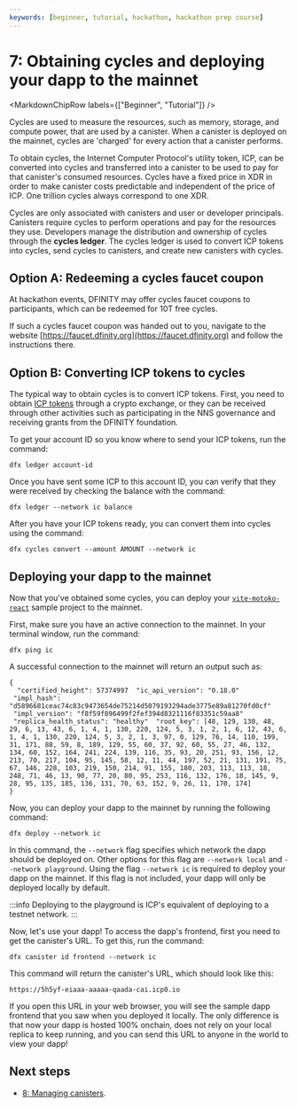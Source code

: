 ```yaml
---
keywords: [beginner, tutorial, hackathon, hackathon prep course]
---
```




# 7: Obtaining cycles and deploying your dapp to the mainnet

<MarkdownChipRow labels={["Beginner", "Tutorial"]} />

Cycles are used to measure the resources, such as memory, storage, and compute power, that are used by a canister. When a canister is deployed on the mainnet, cycles are 'charged' for every action that a canister performs.

To obtain cycles, the Internet Computer Protocol's utility token, ICP, can be converted into cycles and transferred into a canister to be used to pay for that canister's consumed resources. Cycles have a fixed price in XDR in order to make canister costs predictable and independent of the price of ICP. One trillion cycles always correspond to one XDR.

Cycles are only associated with canisters and user or developer principals. Canisters require cycles to perform operations and pay for the resources they use. Developers manage the distribution and ownership of cycles through the **cycles ledger**. The cycles ledger is used to convert ICP tokens into cycles, send cycles to canisters, and create new canisters with cycles.

## Option A: Redeeming a cycles faucet coupon

At hackathon events, DFINITY may offer cycles faucet coupons to participants, which can be redeemed for 10T free cycles.

If such a cycles faucet coupon was handed out to you, navigate to the website [https://faucet.dfinity.org](https://faucet.dfinity.org) and follow the instructions there.

## Option B: Converting ICP tokens to cycles

The typical way to obtain cycles is to convert ICP tokens. First, you need to obtain [ICP tokens](https://internetcomputer.org/icp-tokens) through a crypto exchange, or they can be received through other activities such as participating in the NNS governance and receiving grants from the DFINITY foundation.

To get your account ID so you know where to send your ICP tokens, run the command:

```
dfx ledger account-id
```

Once you have sent some ICP to this account ID, you can verify that they were received by checking the balance with the command:

```
dfx ledger --network ic balance
```

After you have your ICP tokens ready, you can convert them into cycles using the command:

```
dfx cycles convert --amount AMOUNT --network ic
```

## Deploying your dapp to the mainnet

Now that you've obtained some cycles, you can deploy your [`vite-motoko-react`](/docs/current/tutorials/hackathon-prep-course/deploying-first-fullstack-dapp) sample project to the mainnet.

First, make sure you have an active connection to the mainnet. In your terminal window, run the command:

```
dfx ping ic
```

A successful connection to the mainnet will return an output such as:

```
{
  "certified_height": 57374997  "ic_api_version": "0.18.0"  "impl_hash": "d5896681ceac74c83c9473654de75214d5079193294ade3775e89a81270fd0cf"  "impl_version": "f8f59f896499f2fef394d8321116f83351c59aa8"  "replica_health_status": "healthy"  "root_key": [48, 129, 130, 48, 29, 6, 13, 43, 6, 1, 4, 1, 130, 220, 124, 5, 3, 1, 2, 1, 6, 12, 43, 6, 1, 4, 1, 130, 220, 124, 5, 3, 2, 1, 3, 97, 0, 129, 76, 14, 110, 199, 31, 171, 88, 59, 8, 189, 129, 55, 60, 37, 92, 60, 55, 27, 46, 132, 134, 60, 152, 164, 241, 224, 139, 116, 35, 93, 20, 251, 93, 156, 12, 213, 70, 217, 104, 95, 145, 58, 12, 11, 44, 197, 52, 21, 131, 191, 75, 67, 146, 228, 103, 219, 150, 214, 91, 155, 180, 203, 113, 113, 18, 248, 71, 46, 13, 90, 77, 20, 80, 95, 253, 116, 132, 176, 18, 145, 9, 28, 95, 135, 185, 136, 131, 70, 63, 152, 9, 26, 11, 170, 174]
}
```

Now, you can deploy your dapp to the mainnet by running the following command:

```
dfx deploy --network ic
```

In this command, the `--network` flag specifies which network the dapp should be deployed on. Other options for this flag are `--network local` and `--network playground`. Using the flag `--network ic` is required to deploy your dapp on the mainnet. If this flag is not included, your dapp will only be deployed locally by default.

:::info
Deploying to the playground is ICP's equivalent of deploying to a testnet network.
:::

Now, let's use your dapp! To access the dapp's frontend, first you need to get the canister's URL. To get this, run the command:

```
dfx canister id frontend --network ic
```

This command will return the canister's URL, which should look like this:

```
https://5h5yf-eiaaa-aaaaa-qaada-cai.icp0.io
```

If you open this URL in your web browser, you will see the sample dapp frontend that you saw when you deployed it locally. The only difference is that now your dapp is hosted 100% onchain, does not rely on your local <GlossaryTooltip>replica</GlossaryTooltip> to keep running, and you can send this URL to anyone in the world to view your dapp!

## Next steps

- [8: Managing canisters](/docs/current/tutorials/hackathon-prep-course/managing-canisters).